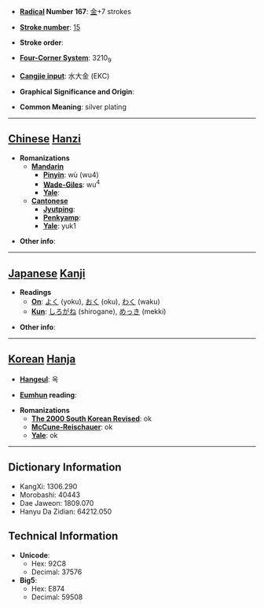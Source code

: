 * '''[[Wiktionary:Chinese radical index| Radical]] Number 167''': [[Wiktionary:Chinese radical index 金|金]]+7 strokes

* '''[[Wiktionary:Chinese total strokes index|Stroke number]]''': [[Wiktionary:Chinese total strokes index 15|15]]

* '''Stroke order''': 

* '''[[Wiktionary:Chinese four corner index|Four-Corner System]]''': 3210<sub>9</sub>

* '''[[Wiktionary:Chinese Cangjie index|Cangjie input]]''': 水大金 (EKC)

* '''Graphical Significance and Origin''': 

* '''Common Meaning''': silver plating

----

== [[Chinese]] [[Hanzi]] ==

* '''Romanizations'''
** '''[[Mandarin]]'''
*** '''[[Pinyin]]''': wù (wu4)
*** '''[[Wade-Giles]]''': wu<sup>4</sup>
*** '''[[Yale]]''': 
** '''[[Cantonese]]'''
*** '''[[Jyutping]]''':
*** '''[[Penkyamp]]''': 
*** '''[[Yale]]''': yuk1

* '''Other info''': 

----

== [[Japanese]] [[Kanji]] ==

* '''Readings'''
** '''[[On]]''': [[よく]] (yoku), [[おく]] (oku), [[わく]] (waku)
** '''[[Kun]]''': [[しろがね]] (shirogane), [[めっき]] (mekki)

* '''Other info''':  

----

== [[Korean]] [[Hanja]] ==

* '''[[Hangeul]]''': 옥

* '''[[Eumhun]] reading''': 

* '''Romanizations'''
** '''[[The 2000 South Korean Revised Romanization|The 2000 South Korean Revised]]''': ok
** '''[[McCune-Reischauer]]''': ok
** '''[[Yale]]''': ok

----

== Dictionary Information ==

* KangXi: 1306.290
* Morobashi: 40443
* Dae Jaweon: 1809.070
* Hanyu Da Zidian: 64212.050

== Technical Information ==

* '''Unicode''':
** Hex: 92C8
** Decimal: 37576
* '''Big5''':
** Hex: E874
** Decimal: 59508